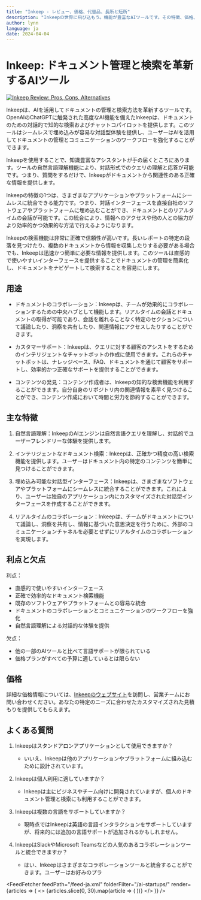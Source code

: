 ```yaml
---
title: "Inkeep - レビュー、価格、代替品、長所と短所"
description: "Inkeepの世界に飛び込もう。機能が豊富なAIツールです。その特徴、価格、そしてどのようにインパクトを与えているかを学びましょう。見逃さないでください！"
author: lynn
language: ja
date: 2024-04-04
---
```

        
# Inkeep: ドキュメント管理と検索を革新するAIツール


<BlogHeader />


[![Inkeep Review: Pros, Cons, Alternatives](/ai-startups/inkeep.png)](https://inkeep.com/)



Inkeepは、AIを活用してドキュメントの管理と検索方法を革新するツールです。OpenAIのChatGPTに触発された高度なAI機能を備えたInkeepは、ドキュメントのための対話的で知的な検索およびチャットコパイロットを提供します。このツールはシームレスで埋め込みが容易な対話型体験を提供し、ユーザーはAIを活用してドキュメントの管理とコミュニケーションのワークフローを強化することができます。

Inkeepを使用することで、知識豊富なアシスタントが手の届くところにあります。ツールの自然言語理解機能により、対話形式でのクエリの理解と応答が可能です。つまり、質問をするだけで、Inkeepがドキュメントから関連性のある正確な情報を提供します。

Inkeepの特徴の1つは、さまざまなアプリケーションやプラットフォームにシームレスに統合できる能力です。つまり、対話インターフェースを直接自社のソフトウェアやプラットフォームに埋め込むことができ、ドキュメントとのリアルタイムの会話が可能です。この統合により、情報へのアクセスや他の人との協力がより効率的かつ効果的な方法で行えるようになります。

Inkeepの検索機能は非常に正確で信頼性が高いです。長いレポートの特定の段落を見つけたり、複数のドキュメントから情報を収集したりする必要がある場合でも、Inkeepは迅速かつ簡単に必要な情報を提供します。このツールは直感的で使いやすいインターフェースを提供することでドキュメントの管理を簡素化し、ドキュメントをナビゲートして検索することを容易にします。

## 用途

- ドキュメントのコラボレーション：Inkeepは、チームが効果的にコラボレーションするための中央ハブとして機能します。リアルタイムの会話とドキュメントの取得が可能であり、会話を離れることなく特定のセクションについて議論したり、洞察を共有したり、関連情報にアクセスしたりすることができます。

- カスタマーサポート：Inkeepは、クエリに対する顧客のアシストをするためのインテリジェントなチャットボットの作成に使用できます。これらのチャットボットは、ナレッジベース、FAQ、ドキュメントを通じて顧客をサポートし、効率的かつ正確なサポートを提供することができます。

- コンテンツの発見：コンテンツ作成者は、Inkeepの知的な検索機能を利用することができます。自分自身のリポジトリ内の関連情報を素早く見つけることができ、コンテンツ作成において時間と労力を節約することができます。

## 主な特徴

1. 自然言語理解：InkeepのAIエンジンは自然言語クエリを理解し、対話的でユーザーフレンドリーな体験を提供します。

2. インテリジェントなドキュメント検索：Inkeepは、正確かつ精度の高い検索機能を提供します。ユーザーはドキュメント内の特定のコンテンツを簡単に見つけることができます。

3. 埋め込み可能な対話型インターフェース：Inkeepは、さまざまなソフトウェアやプラットフォームにシームレスに統合することができます。これにより、ユーザーは独自のアプリケーション内にカスタマイズされた対話型インターフェースを作成することができます。

4. リアルタイムのコラボレーション：Inkeepは、チームがドキュメントについて議論し、洞察を共有し、情報に基づいた意思決定を行うために、外部のコミュニケーションチャネルを必要とせずにリアルタイムのコラボレーションを実現します。

## 利点と欠点

利点：

- 直感的で使いやすいインターフェース
- 正確で効率的なドキュメント検索機能
- 既存のソフトウェアやプラットフォームとの容易な統合
- ドキュメントのコラボレーションとコミュニケーションのワークフローを強化
- 自然言語理解による対話的な体験を提供

欠点：

- 他の一部のAIツールと比べて言語サポートが限られている
- 価格プランがすべての予算に適しているとは限らない

## 価格

詳細な価格情報については、[Inkeepのウェブサイト](https://inkeep.com/)を訪問し、営業チームにお問い合わせください。あなたの特定のニーズに合わせたカスタマイズされた見積もりを提供してもらえます。

## よくある質問

1. Inkeepはスタンドアロンアプリケーションとして使用できますか？
   - いいえ、Inkeepは他のアプリケーションやプラットフォームに組み込むために設計されています。

2. Inkeepは個人利用に適していますか？
   - Inkeepは主にビジネスやチーム向けに開発されていますが、個人のドキュメント管理と検索にも利用することができます。

3. Inkeepは複数の言語をサポートしていますか？
   - 現時点ではInkeepは英語の言語インタラクションをサポートしていますが、将来的には追加の言語サポートが追加されるかもしれません。

4. InkeepはSlackやMicrosoft Teamsなどの人気のあるコラボレーションツールと統合できますか？
   - はい、Inkeepはさまざまなコラボレーションツールと統合することができます。ユーザーはお好みのプラ


<AdComponent />


<FeedFetcher feedPath="/feed-ja.xml" folderFilter="/ai-startups/" render={articles => (
    <>
        <Cards>
            {articles.slice(0, 30).map(article => (
                <Card key={article.link} title={article.title} href={article.link} />
            ))}
        </Cards>
    </>
)} />

